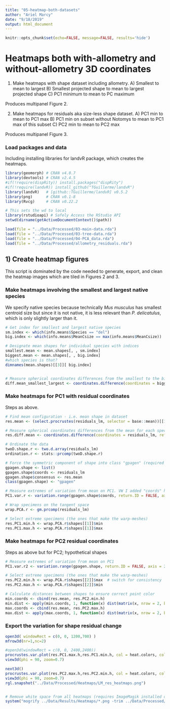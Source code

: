 ```yaml
---
title: "05-heatmap-both-datasets"
author: "Ariel Marcy"
date: "9/18/2019"
output: html_document
---
```


```r
knitr::opts_chunk$set(echo=FALSE, message=FALSE, results='hide')

```

# Heatmaps both with-allometry and without-allometry 3D coordinates
1) Make heatmaps with shape dataset including allometry.
        A) Smallest to mean to largest
        B) Smallest projected shape to mean to largest projected shape
        C) PC1 minimum to mean to PC maximum

Produces multipanel Figure 2.

2) Make heatmaps for residuals aka size-less shape dataset.
        A) PC1 min to mean to PC1 max
        B) PC1 min on subset without Notomys to mean to PC1 max of this subset
        C) PC2 min to mean to PC2 max

Produces multipanel Figure 3.

### Load packages and data
Including installing libraries for landvR package, which creates the heatmaps.
```r
library(geomorph) # CRAN v4.0.7 
library(devtools) # CRAN v2.4.5 
#if(!require(dispRity)) install.packages("dispRity")  
#if(!require(landvR)) install_github("TGuillerme/landvR")  
library(landvR)   # [github::TGuillerme/landvR] v0.5.2   
library(png)      # CRAN v0.1-8      
library(Rvcg)     # CRAN v0.22.2

# This sets the wd to local
library(rstudioapi) # Safely Access the RStudio API
setwd(dirname(getActiveDocumentContext()$path))

load(file = "../Data/Processed/03-main-data.rda")
load(file = "../Data/Processed/03-tree-data.rda")
load(file = "../Data/Processed/04-PCA_data.rda")
load(file = "../Data/Processed/allometry_residuals.rda")
```

## 1) Create heatmap figures
This script is dominated by the code needed to generate, export, and clean the heatmap images which are tiled in Figures 2 and 3. 

### Make heatmaps involving the smallest and largest native species 
We specify native species because technically *Mus musculus* has smallest centroid size but since it is not native, it is less relevant than *P. delicatulus*, which is only slightly larger than it.
```r

# Get index for smallest and largest native species 
sm.index <- which(info.means$Species == "del")
big.index <- which(info.means$MeanCsize == max(info.means$MeanCsize))

# Designate mean shapes for individual species with indices
smallest.mean <- mean.shapes[, , sm.index]
biggest.mean <- mean.shapes[, , big.index]
#which species is that?
dimnames(mean.shapes)[[3]][ big.index]


# Measure spherical coordinates differences from the smallest to the biggest mean. This results in a list of just 1 (diff.mean[[1]])
diff.mean_smallest_largest <- coordinates.difference(coordinates = biggest.mean, reference = smallest.mean, type = "spherical")


```




### Make heatmaps for PC1 with residual coordinates
Steps as above.
```r
# Find mean configuration - i.e. mean shape in dataset
res.mean <- (select.procrustes(residuals_lm, selector = base::mean))[[1]]

# Measure spherical coordinates differences from the mean for each specimen for each landmark
res.diff.mean <- coordinates.difference(coordinates = residuals_lm, reference = res.mean, type = "spherical")

# Ordinate the data
twoD.shape.r <- two.d.array(residuals_lm)
ordination.r <- stats::prcomp(twoD.shape.r)

# Force the symmetric component of shape into class "gpagen" (required for variation.range)
gpagen.shape <- list()
gpagen.shape$coords <- residuals_lm
gpagen.shape$consensus <- res.mean
class(gpagen.shape) <- "gpagen"

# Measure extremes of variation from mean on PC1. VW I added "coords" here because, as per explanation in the help file, this should give us the differences between the specimen with the minimum and maximun variation and gpagen.shape has $consensus which we don't want.
PC1.var.r <- variation.range(gpagen.shape$coords, return.ID = FALSE, axis = 1, ordination = ordination.r, type = "spherical")

# Wrap specimens on the tangent space
wrap.PCA.r <- gm.prcomp(residuals_lm)

# Select extreme specimens (the ones that make the warp-meshes)
res.PC1.min.h <- wrap.PCA.r$shapes[[1]]$min
res.PC1.max.h <- wrap.PCA.r$shapes[[1]]$max
```

### Make heatmaps for PC2 residual coordinates
Steps as above but for PC2; hypothetical shapes
```r
# Measure extremes of variation from mean on PC1
PC1.var.r2 <- variation.range(gpagen.shape, return.ID = FALSE, axis = 2, ordination = ordination.r, type = "spherical")

# Select extreme specimens (the ones that make the warp-meshes)
res.PC2.min.h <- wrap.PCA.r$shapes[[2]]$max  # switch for consistency
res.PC2.max.h <- wrap.PCA.r$shapes[[2]]$min

# Calculate distances between shapes to ensure correct point color
min.coords <- cbind(res.mean, res.PC2.min.h)
min.dist <- apply(min.coords, 1, function(x) dist(matrix(x, nrow = 2, byrow = TRUE)))
max.coords <- cbind(res.mean, res.PC2.max.h)
max.dist <- apply(max.coords, 1, function(x) dist(matrix(x, nrow = 2, byrow = TRUE)))
```

### Export the variation for shape residual change
```r
open3d( windowRect = c(0, 0, 1200,700) )
mfrow3d(nr=1,nc=2)

#open3d(windowRect = c(0, 0, 2400,2400))
procrustes.var.plot(res.PC1.max.h,res.PC1.min.h, col = heat.colors, col.val = PC1.var.r[, "radius"])
view3d(phi = 90, zoom=0.7)

next3d()
procrustes.var.plot(res.PC2.max.h,res.PC2.min.h, col = heat.colors, col.val = min.dist)
view3d(phi = 90, zoom=0.7)
rgl.snapshot("../Data/Processed/Heatmaps/LM_res_heatmaps.png")


# Remove white space from all heatmaps (requires ImageMagik installed on PC; when installing ImageMagick, make sure you tick the option of installing legacy utilities, otherwise the below won't work)
system("mogrify ../Data/Results/Heatmaps/*.png -trim ../Data/Processed/Heatmaps/*.png")

```
